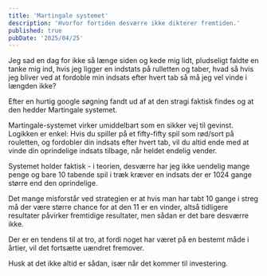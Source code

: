 ```yaml
---
title: 'Martingale systemet'
description: 'Hvorfor fortiden desværre ikke dikterer fremtiden.'
published: true
pubDate: '2025/04/25'
---
```


Jeg sad en dag for ikke så længe siden og kede mig lidt, pludseligt faldte en tanke mig ind, hvis jeg ligger en indstats på rulletten og taber, hvad så hvis jeg bliver ved at fordoble min indsats efter hvert tab så må jeg vel vinde i længden ikke?

Efter en hurtig google søgning fandt ud af at den stragi faktisk findes og at den hedder Martingale systemet.

Martingale-systemet virker umiddelbart som en sikker vej til gevinst. Logikken er enkel: Hvis du spiller på et fifty-fifty spil som rød/sort på rouletten, og fordobler din indsats efter hvert tab, vil du altid ende med at vinde din oprindelige indsats tilbage, når heldet endelig vender.

Systemet holder faktisk - i teorien, desværre har jeg ikke uendelig mange penge og bare 10 tabende spil i træk kræver en indsats der er 1024 gange større end den oprindelige.

Det mange misforstår ved strategien er at hvis man har tabt 10 gange i streg må der være større chance for at den 11 er en vinder, altså tidligere resultater påvirker fremtidige resultater, men sådan er det bare desværre ikke.

Der er en tendens til at tro, at fordi noget har været på en bestemt måde i årtier, vil det fortsætte uændret fremover.

Husk at det ikke altid er sådan, især når det kommer til investering.
